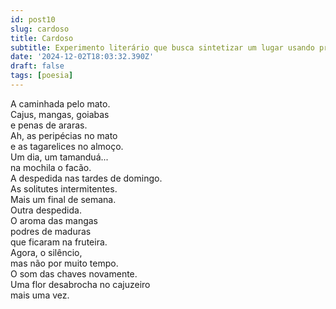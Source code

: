 ```yaml
---
id: post10
slug: cardoso
title: Cardoso
subtitle: Experimento literário que busca sintetizar um lugar usando predominantemente sintagmas nominais.
date: '2024-12-02T18:03:32.390Z'
draft: false
tags: [poesia]
---
```


A caminhada pelo mato.  
Cajus, mangas, goiabas  
e penas de araras.  
Ah, as peripécias no mato  
e as tagarelices no almoço.  
Um dia, um tamanduá...  
na mochila o facão.  
A despedida nas tardes de domingo.  
As solitutes intermitentes.  
Mais um final de semana.  
Outra despedida.  
O aroma das mangas  
podres de maduras  
que ficaram na fruteira.  
Agora, o silêncio,  
mas não por muito tempo.  
O som das chaves novamente.  
Uma flor desabrocha no cajuzeiro  
mais uma vez.  
